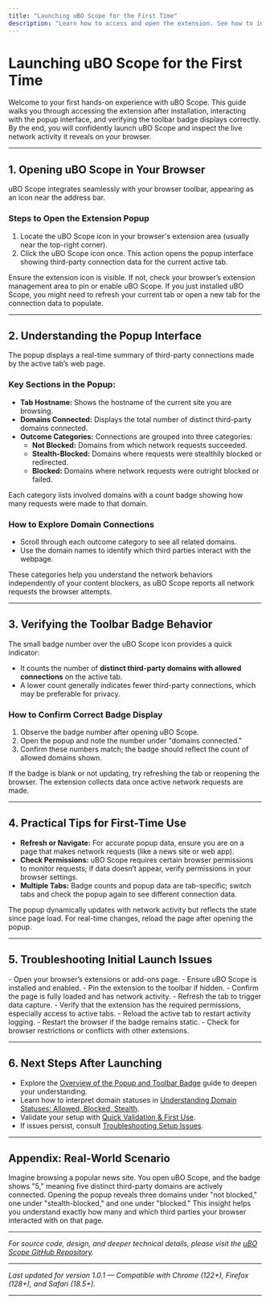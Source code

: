 ```yaml
---
title: "Launching uBO Scope for the First Time"
description: "Learn how to access and open the extension. See how to interact with the popup interface and check for correct badge display."
---
```


# Launching uBO Scope for the First Time

Welcome to your first hands-on experience with uBO Scope. This guide walks you through accessing the extension after installation, interacting with the popup interface, and verifying the toolbar badge displays correctly. By the end, you will confidently launch uBO Scope and inspect the live network activity it reveals on your browser.

---

## 1. Opening uBO Scope in Your Browser

uBO Scope integrates seamlessly with your browser toolbar, appearing as an icon near the address bar.

### Steps to Open the Extension Popup

1. Locate the uBO Scope icon in your browser's extension area (usually near the top-right corner).
2. Click the uBO Scope icon once. This action opens the popup interface showing third-party connection data for the current active tab.

<Check>
Ensure the extension icon is visible. If not, check your browser’s extension management area to pin or enable uBO Scope.
</Check>

<Tip>
If you just installed uBO Scope, you might need to refresh your current tab or open a new tab for the connection data to populate.
</Tip>

---

## 2. Understanding the Popup Interface

The popup displays a real-time summary of third-party connections made by the active tab’s web page.

### Key Sections in the Popup:

- **Tab Hostname:** Shows the hostname of the current site you are browsing.
- **Domains Connected:** Displays the total number of distinct third-party domains connected.
- **Outcome Categories:** Connections are grouped into three categories:
  - **Not Blocked:** Domains from which network requests succeeded.
  - **Stealth-Blocked:** Domains where requests were stealthily blocked or redirected.
  - **Blocked:** Domains where network requests were outright blocked or failed.

Each category lists involved domains with a count badge showing how many requests were made to that domain.

### How to Explore Domain Connections

- Scroll through each outcome category to see all related domains.
- Use the domain names to identify which third parties interact with the webpage.

<Note>
These categories help you understand the network behaviors independently of your content blockers, as uBO Scope reports all network requests the browser attempts.
</Note>

---

## 3. Verifying the Toolbar Badge Behavior

The small badge number over the uBO Scope icon provides a quick indicator:

- It counts the number of **distinct third-party domains with allowed connections** on the active tab.
- A lower count generally indicates fewer third-party connections, which may be preferable for privacy.

### How to Confirm Correct Badge Display

1. Observe the badge number after opening uBO Scope.
2. Open the popup and note the number under "domains connected."
3. Confirm these numbers match; the badge should reflect the count of allowed domains shown.

<Warning>
If the badge is blank or not updating, try refreshing the tab or reopening the browser. The extension collects data once active network requests are made.
</Warning>

---

## 4. Practical Tips for First-Time Use

- **Refresh or Navigate:** For accurate popup data, ensure you are on a page that makes network requests (like a news site or web app).
- **Check Permissions:** uBO Scope requires certain browser permissions to monitor requests; if data doesn’t appear, verify permissions in your browser settings.
- **Multiple Tabs:** Badge counts and popup data are tab-specific; switch tabs and check the popup again to see different connection data.

<Info>
The popup dynamically updates with network activity but reflects the state since page load. For real-time changes, reload the page after opening the popup.
</Info>

---

## 5. Troubleshooting Initial Launch Issues

<AccordionGroup title="Common Launch Issues and Fixes">
<Accordion title="uBO Scope Icon Not Visible">
- Open your browser’s extensions or add-ons page.
- Ensure uBO Scope is installed and enabled.
- Pin the extension to the toolbar if hidden.
</Accordion>
<Accordion title="Popup Shows 'NO DATA' or Empty">
- Confirm the page is fully loaded and has network activity.
- Refresh the tab to trigger data capture.
- Verify that the extension has the required permissions, especially access to active tabs.
</Accordion>
<Accordion title="Badge Number Does Not Update">
- Reload the active tab to restart activity logging.
- Restart the browser if the badge remains static.
- Check for browser restrictions or conflicts with other extensions.
</Accordion>
</AccordionGroup>

---

## 6. Next Steps After Launching

- Explore the [Overview of the Popup and Toolbar Badge](/guides/getting-started/overview-of-the-ui) guide to deepen your understanding.
- Learn how to interpret domain statuses in [Understanding Domain Statuses: Allowed, Blocked, Stealth](/guides/getting-started/understanding-domain-statuses).
- Validate your setup with [Quick Validation & First Use](/getting-started/first-run-validation/validation).
- If issues persist, consult [Troubleshooting Setup Issues](/getting-started/first-run-validation/troubleshooting).


---

## Appendix: Real-World Scenario

Imagine browsing a popular news site. You open uBO Scope, and the badge shows "5," meaning five distinct third-party domains are actively connected. Opening the popup reveals three domains under "not blocked," one under "stealth-blocked," and one under "blocked." This insight helps you understand exactly how many and which third parties your browser interacted with on that page.


---

_For source code, design, and deeper technical details, please visit the [uBO Scope GitHub Repository](https://github.com/gorhill/uBO-Scope)._


---

_Last updated for version 1.0.1 — Compatible with Chrome (122+), Firefox (128+), and Safari (18.5+)._


---

